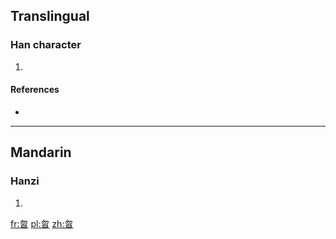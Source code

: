 ==Translingual==

===Han character===
{{Han char|rn=73|rad=曰|as=04|sn=8|four=2760<sub>2</sub>|canj=心竹日 (PHA), X心竹日 (XPHA)|ids=⿱[[勿]][[曰]]}}

# {{defn|Han|sort=曰04}}

====References====
* {{Han ref|kx=0492.020|dkj=14287|hdz=21493.020|uh=66F6|ud=26358|bh=CCD1|bd=52433}}

----

==Mandarin==

===Hanzi===
{{cmn-hanzi|pin=[[hū]] ([[hu1]])|wg=hu<sup>1</sup>}}

# {{defn|lang=cmn|sort=曰04}}

[[fr:曶]]
[[pl:曶]]
[[zh:曶]]